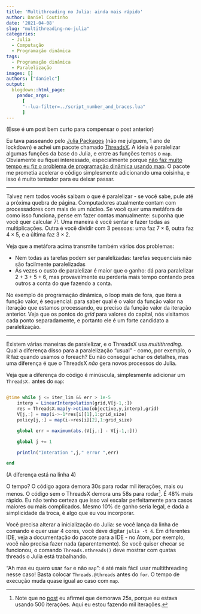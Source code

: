 ```yaml
---
title: 'Multithreading no Julia: ainda mais rápido'
author: Daniel Coutinho
date: '2021-04-08'
slug: "multithreading-no-julia"
categories:
  - Julia
  - Computação
  - Programação dinâmica
tags:
  - Programação dinâmica
  - Paralelização
images: []
authors: ["danielc"]
output:
  blogdown::html_page:
    pandoc_args: 
      [
      "--lua-filter=../script_number_and_braces.lua"
      ]
---
```


(Esse é um post bem curto para compensar o post anterior) 

Eu tava passeando pelo [Julia Packages](https://juliapackages.com/) (não me julguem, 1 ano de lockdown) e achei um pacote chamado [ThreadsX](https://juliapackages.com/p/threadsx). A ideia é paralelizar algumas funções da base do Julia, e entre as funções temos o `map`. Obviamente eu fiquei interessado, especialmente porque [não faz muito tempo eu fiz o problema de programação dinâmica usando map](/2020/11/05/remastered-programação-dinâmica/). O pacote me prometia acelerar o código simplesmente adicionando uma coisinha, e isso é muito tentador para eu deixar passar. 

---

Talvez nem todos vocês saibam o que é paralelizar - se você sabe, pule até a próxima quebra de página. Computadores atualmente contam com processadores com mais de um núcleo. Se você quer uma metáfora de como isso funciona, pense em fazer contas manualmente: suponha que você quer calcular $7!$. Uma maneira é você sentar e fazer todas as multiplicações. Outra é você dividir com 3 pessoas: uma faz $7\times 6$, outra faz $4\times 5$, e a última faz $3\times 2$. 

Veja que a metáfora acima transmite também vários dos problemas: 

* Nem todas as tarefas podem ser paralelizadas: tarefas sequenciais não são facilmente paralelizadas
* Ás vezes o custo de paralelizar é maior que o ganho: dá para paralelizar $2+3+5+6$, mas provavelmente eu perderia mais tempo contando pros outros a conta do que fazendo a conta. 

No exemplo de programação dinâmica, o loop mais de fora, que itera a função valor, é sequencial: para saber qual é o valor da função valor na iteração que estamos processando, eu preciso da função valor da iteração anterior. Veja que  os pontos do _grid_ para valores do capital, nós visitamos cada ponto separadamente, e portanto ele é um forte candidato a paralelização. 

---

Existem várias maneiras de paralelizar, e o ThreadsX usa _multithreding_. Qual a diferença disso para a paralelização "usual" - como, por exemplo, o R faz quando usamos o foreach? Eu não consegui achar os detalhes, mas uma diferença é que o ThreadsX _não_ gera novos processos do Julia. 

Veja que a diferença do código é minúscula, simplesmente adicionar um `ThreadsX.` antes do `map`:

```julia

@time while j <= iter_lim && err > 1e-5
    interp = LinearInterpolation(grid,V[j-1,:])
    res = ThreadsX.map(y->otimo(objective,y,interp),grid)
    V[j,:] = map(i->-1*res[i][1],1:grid_size)
    policy[j,:] = map(i->res[i][2],1:grid_size)

    global err = maximum(abs.(V[j,:] - V[j-1,:]))

    global j += 1

    println("Interation ",j," error ",err)

end
```
(A diferença está na linha 4)

O tempo? O código agora demora 30s para rodar mil iterações, mais ou menos. O código sem o ThreadsX demora uns 58s para rodar[^1].  É 48% mais rápido. Eu não tenho certeza que isso vai escalar perfeitamente para casos maiores ou mais complicados. Mesmo 10% de ganho seria legal, e dada a simplicidade da troca, é algo que eu vou incorporar. 

Você precisa alterar a inicialização do Julia: se você lança da linha de comando e quer usar 4 cores, você deve digitar `julia -t 4`. Em diferentes IDE, veja a documentação do pacote para a IDE - no Atom, por exemplo, você não precisa fazer nada (aparentemente). Se você quiser checar se funcionou, o comando `Threads.nthreads()` deve mostrar com quatas threads o Julia está trabalhando. 

"Ah mas eu quero usar `for` e não `map`": é até mais fácil usar multithreading nesse caso! Basta colocar `Threads.@threads` antes do `for`. O tempo de execução muda quase igual ao caso com `map`.

[^1]: Note que no [post](/2020/11/05/remastered-programação-dinâmica/) eu afirmei que demorava 25s, porque eu estava usando 500 iterações. Aqui eu estou fazendo mil iterações.  